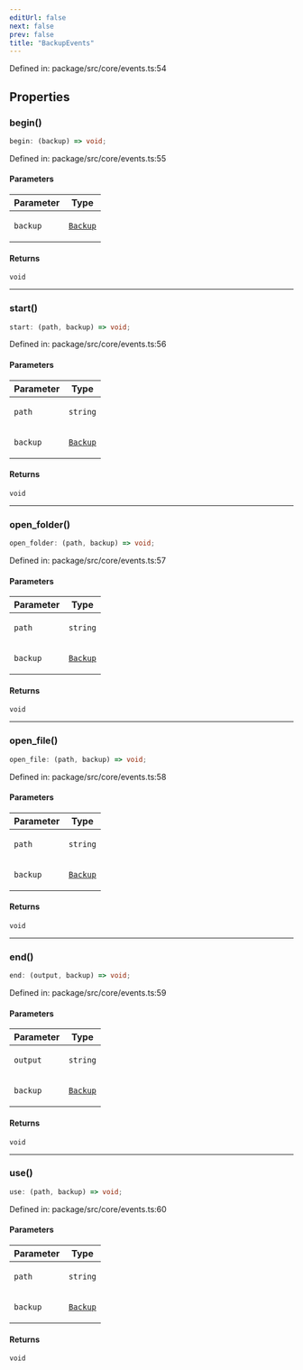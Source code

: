 ```yaml
---
editUrl: false
next: false
prev: false
title: "BackupEvents"
---
```


Defined in: package/src/core/events.ts:54

## Properties

### begin()

```ts
begin: (backup) => void;
```

Defined in: package/src/core/events.ts:55

#### Parameters

<table>
<thead>
<tr>
<th>Parameter</th>
<th>Type</th>
</tr>
</thead>
<tbody>
<tr>
<td>

`backup`

</td>
<td>

[`Backup`](/ezdb/reference/classes/backup/)

</td>
</tr>
</tbody>
</table>

#### Returns

`void`

***

### start()

```ts
start: (path, backup) => void;
```

Defined in: package/src/core/events.ts:56

#### Parameters

<table>
<thead>
<tr>
<th>Parameter</th>
<th>Type</th>
</tr>
</thead>
<tbody>
<tr>
<td>

`path`

</td>
<td>

`string`

</td>
</tr>
<tr>
<td>

`backup`

</td>
<td>

[`Backup`](/ezdb/reference/classes/backup/)

</td>
</tr>
</tbody>
</table>

#### Returns

`void`

***

### open\_folder()

```ts
open_folder: (path, backup) => void;
```

Defined in: package/src/core/events.ts:57

#### Parameters

<table>
<thead>
<tr>
<th>Parameter</th>
<th>Type</th>
</tr>
</thead>
<tbody>
<tr>
<td>

`path`

</td>
<td>

`string`

</td>
</tr>
<tr>
<td>

`backup`

</td>
<td>

[`Backup`](/ezdb/reference/classes/backup/)

</td>
</tr>
</tbody>
</table>

#### Returns

`void`

***

### open\_file()

```ts
open_file: (path, backup) => void;
```

Defined in: package/src/core/events.ts:58

#### Parameters

<table>
<thead>
<tr>
<th>Parameter</th>
<th>Type</th>
</tr>
</thead>
<tbody>
<tr>
<td>

`path`

</td>
<td>

`string`

</td>
</tr>
<tr>
<td>

`backup`

</td>
<td>

[`Backup`](/ezdb/reference/classes/backup/)

</td>
</tr>
</tbody>
</table>

#### Returns

`void`

***

### end()

```ts
end: (output, backup) => void;
```

Defined in: package/src/core/events.ts:59

#### Parameters

<table>
<thead>
<tr>
<th>Parameter</th>
<th>Type</th>
</tr>
</thead>
<tbody>
<tr>
<td>

`output`

</td>
<td>

`string`

</td>
</tr>
<tr>
<td>

`backup`

</td>
<td>

[`Backup`](/ezdb/reference/classes/backup/)

</td>
</tr>
</tbody>
</table>

#### Returns

`void`

***

### use()

```ts
use: (path, backup) => void;
```

Defined in: package/src/core/events.ts:60

#### Parameters

<table>
<thead>
<tr>
<th>Parameter</th>
<th>Type</th>
</tr>
</thead>
<tbody>
<tr>
<td>

`path`

</td>
<td>

`string`

</td>
</tr>
<tr>
<td>

`backup`

</td>
<td>

[`Backup`](/ezdb/reference/classes/backup/)

</td>
</tr>
</tbody>
</table>

#### Returns

`void`

